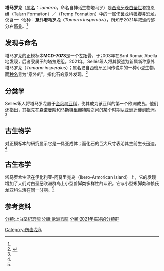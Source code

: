 {{Automatic taxobox
| fossil_range = [[晚白垩世|晚白垩世]]，<br>{{fossilrange|67.6|66}}
| image = Tamarro_holotype.png
| image_caption = 正模标本MCD-7073
| authority = Sellés ''et al.'', 2021 
| display_parents = 2
| taxon = Tamarro
| type_species = '''意外塔马罗龙<br />''Tamarro insperatus'''''
| type_species_authority = Sellés ''et al.'', 2021
}}

'''塔马罗龙'''（[[属名|属名]]：''Tamarro''，命名自神话生物塔马罗）是[[西班牙|西班牙]][[晚白垩世|晚白垩世]]塔拉恩组（Talarn Formation）／{{le|特伦普组|Tremp Formation}}（Tremp Formation）中的一属[[伤齿龙科|伤齿龙科]][[兽脚类|兽脚类]]恐龙，仅含一个物种：'''意外塔马罗龙'''（''Tamarro insperatus''），所知于2021年叙述的部分右[[跖骨|跖骨]]。<ref name="Sellés2021" />

== 发现与命名 ==
塔马罗龙的正模标本'''MCD-7073'''是一个左跖骨，于2003年在Sant Romád'Abella地发现，后者隶属于{{le|特伦普群|Tremp Group}}的塔拉恩组。2021年，Sellés等人将其叙述为新属新种意外塔马罗龙（''Tamarro insperatus''）；属名取自西班牙{{le|帕拉尔斯|Pallars}}民间传说中的一种小型生物，而[[种名|种名]]意为“意外的”，指化石的意外发现。<ref name="Sellés2021">{{cite journal|last1=Sellés|first1=A. G.|last2=Vila|first2=B.|last3=Brusatte|first3=S. L.|last4=Currie|first4=P. J.|last5=Galobart|first5=A.|title=A fast-growing basal troodontid (Dinosauria: Theropoda) from the latest Cretaceous of Europe|journal=Scientific Reports|volume=11|page=4855|year=2021|doi=10.1038/s41598-021-83745-5}}</ref>

== 分类学 ==
Sellés等人将塔马罗龙置于[[金凤鸟亚科|金凤鸟亚科]]，使其成为该亚科的第一个欧洲成员。他们还指出，其祖先在[[森诺曼阶|森诺曼阶]]和[[马斯特里赫特阶|马斯特里赫特阶]]之间的某个时期从亚洲迁徙到欧洲。<ref name="Sellés2021"/>

{{clade
|label1=[[伤齿龙科|伤齿龙科]] Troodontidae
|1={{clade
 |1=[[双子盗龙属|双子盗龙属]] ''Geminiraptor''
 |2=[[西鸟龙属|西鸟龙属]] ''Hesperornithoides''
 |3={{clade
  |1={{clade
   |1=[[中国猎龙亚科|中国猎龙亚科]]  Sinovenatorinae
   |label2=[[金凤鸟亚科|金凤鸟亚科]] Jinfengopteryginae
   |2={{clade
    |1=[[金凤鸟属|金凤鸟属]] ''Jinfengopteryx''
    |2={{clade
     |1={{le|辽宁猎龙属|Liaoningvenator}}  ''Liaoningvenator''
     |2={{clade
      |1=[[菲利猎龙属|菲利猎龙属]] ''Philovenator''
      |2={{clade
       |1=IGM 100/1128
       |2=IGM 100/140
       |3='''塔马罗龙属 ''Tamarro''''' }} }} }} }} }}
  |2={{clade
   |1=IGM 100/44
   |2={{clade
    |1={{clade
     |1={{clade
      |1=[[西峡龙属|西峡龙属]] ''Xixiasaurus''
      |2=[[曲鼻龙属|曲鼻龙属]] ''Sinusonasus'' }}
     |2={{clade
      |1=[[鸵鸟龙属|鸵鸟龙属]] ''Tochisaurus''
      |2={{le|大连龙属|Daliansaurus}} ''Daliansaurus'' }} }}
    |2={{clade
     |1=[[戈壁猎龙属|戈壁猎龙属]] ''Gobivenator''
     |2=[[伤齿龙亚科|伤齿龙亚科]] Troodontinae }} }} }}

}} }} }}

== 古生物学 ==
对正模标本的研究显示它是一具亚成体；而化石的巨大尺寸表明其生前生长迅速。<ref name="Sellés2021"/>

== 古生态学 ==
塔马罗龙生活在伊比利亚-阿莫里克岛（Ibero-Armorican Island）上，它的发现增加了人们对白垩纪欧洲群岛上小型兽脚类多样性的认识。它与小型蜥脚类和赖氏龙亚科生活在同一时期。<ref name="Sellés2021"/>

==参考资料== 
{{reflist}}

{{Paraves|T.}}

[[分類:上白堊紀恐龍|分類:上白堊紀恐龍]]
[[分類:歐洲恐龍|分類:歐洲恐龍]]
[[Category:伤齿龙科|Category:伤齿龙科]]
[[分類:2021年描述的分類群|分類:2021年描述的分類群]]